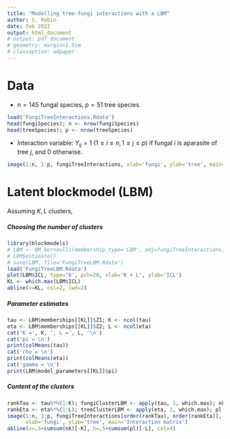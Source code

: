 ```yaml
---
title: "Modelling tree-fungi interactions with a LBM"
author: S. Robin
date: feb 2022
output: html_document
# output: pdf_document
# geometry: margin=1.5cm
# classoption: a4paper
---
```


# Data

* $n = 145$ fungal species, $p = 51$ tree species.

```r
load('FungiTreeInteractions.Rdata')
head(fungiSpecies); n <- nrow(fungiSpecies)
head(treeSpecies); p <- nrow(treeSpecies)
```

* Interaction variable: $Y_{ij} = 1$  ($1 \leq i \leq n, 1 \leq j \leq p$) if fungal $i$ is aparasite of tree $j$, and 0 otherwise.

```r
image(1:n, 1:p, fungiTreeInteractions, xlab='fungi', ylab='tree', main='Interaction matrix')
```

# Latent blockmodel (LBM)

Assuming $K, L$ clusters, 
\begin{align*}
  \{U_i\}_{1 \leq i \leq n} & \text{ iid} & 
  U_i & \sim \mathcal{M}{(1, \pi)} \\
  \{V_i\}_{1 \leq j \leq p} & \text{ iid} & 
  V_j & \sim \mathcal{M}{(1, \rho)} \\
  \{Y_{ij}\}_{1 \leq i, j \leq n} & \text{ indep.} \mid U, V & 
  (y_{ij} \mid U_i=k, V_j = \ell) & \sim \mathcal{B}{(\gamma_{k\ell})} \\
\end{align*}

##### Choosing the number of clusters 

```r
library(blockmodels)
# LBM <- BM_bernoulli(membership_type='LBM', adj=fungiTreeInteractions, plotting='', verbosity=0)
# LBM$estimate()
# save(LBM, file='FungiTreeLBM.Rdata')
load('FungiTreeLBM.Rdata')
plot(LBM$ICL, type='b', pch=20, xlab='K + L', ylab='ICL')
KL <- which.max(LBM$ICL)
abline(v=KL, col=2, lwd=2)
```

##### Parameter estimates

```r
tau <- LBM$memberships[[KL]]$Z1; K <- ncol(tau)
eta <- LBM$memberships[[KL]]$Z2; L <- ncol(eta)
cat('K =', K, ', L =', L, '\n')
cat('pi = \n')
print(colMeans(tau))
cat('rho = \n')
print(colMeans(eta))
cat('gamma = \n')
print(LBM$model_parameters[[KL]]$pi)
```

##### Content of the clusters

```r
rankTau <- tau%*%(1:K); fungiClusterLBM <- apply(tau, 1, which.max); nk <- table(fungiClusterLBM)
rankEta <- eta%*%(1:L); treeClusterLBM <- apply(eta, 1, which.max); pl <- table(treeClusterLBM)
image(1:n, 1:p, fungiTreeInteractions[order(rankTau), order(rankEta)], 
      xlab='fungi', ylab='tree', main='Interaction matrix')
abline(v=.5+cumsum(nk)[-K], h=.5+cumsum(pl)[-L], col=4)
```
